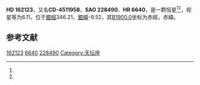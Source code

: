 {{Starbox begin
| name = HD 162123
}}
{{Starbox observe
| epoch = [[J2000.0|J2000.0]]
| constell = {{星座名待查}}<ref name=SIMBAD>{{cite web
 | url=http://simbad.u-strasbg.fr/simbad/sim-id?Ident=HR+6640
 | title =Pulsating variable Star
 | publisher=Centre de Données astronomiques de Strasbourg
 | work=SIMBAD
 | accessdate=2012-07-13}}</ref><ref name=DATA>{{cite web
 | url=http://vizier.u-strasbg.fr/viz-bin/VizieR-5?-out.add=.&-source=5050&-corr=PK=HR&-out.max=9999&HR=6640
 | title=VizieR Detailed Page
 | accessdate=2012-07-13
 | archive-date=2016-03-05
 | archive-url=https://web.archive.org/web/20160305022036/http://vizier.u-strasbg.fr/viz-bin/VizieR-5?-out.add=.&-source=5050&-corr=PK=HR&-out.max=9999&HR=6640
 | dead-url=no
 }}</ref>
| 星官 = 
| ra = {{RA|17|51|44.5}}<ref name=SIMBAD /><ref name=DATA />
| dec = {{DEC|-45|36|2}}<ref name=SIMBAD /><ref name=DATA />
| appmag_v = 6.11<ref name=SIMBAD /><ref name=DATA />
}}
{{Starbox character
| class = G6III<ref name=SIMBAD /><ref name=DATA />
| b-v = 0.95<ref name=SIMBAD /><ref name=DATA />
| u-b = <ref name=SIMBAD /><ref name=DATA />
| r-i = <ref name=SIMBAD /><ref name=DATA />
| variable = 
}}
{{Starbox astrometry
| radial_v = 
| prop_mo_ra = -7
| parallax = 
| p_error = 
}}
{{Starbox catalog
| names =CD-4511958，[[SAO星表|SAO]] 228490，[[HD星表|HD]] 162123，[[HR星表|HR]] 6640}}
{{Starbox reference |Simbad=HR+6640}}
{{Starbox end}}

'''HD 162123'''，又名'''CD-4511958'''，'''SAO 228490'''、'''HR 6640'''，是一颗恒星<ref name=SIMBAD /><ref name=DATA />，视星等为6.11，位于[[銀道座標系|銀經]]346.21，[[銀道座標系|銀緯]]-9.52，其[[B1900.0|B1900.0]]坐标为赤經{{RA|17|44|20.8}}，赤緯{{DEC|-45|-9.52|17}}。

== 参考文献 ==
{{reflist}}

{{star-stub}}

[[Category:HD和HDE天體|162123]]
[[Category:HR天體|6640]]
[[Category:SAO天體|228490]]
[[Category:天坛座|Category:天坛座]]